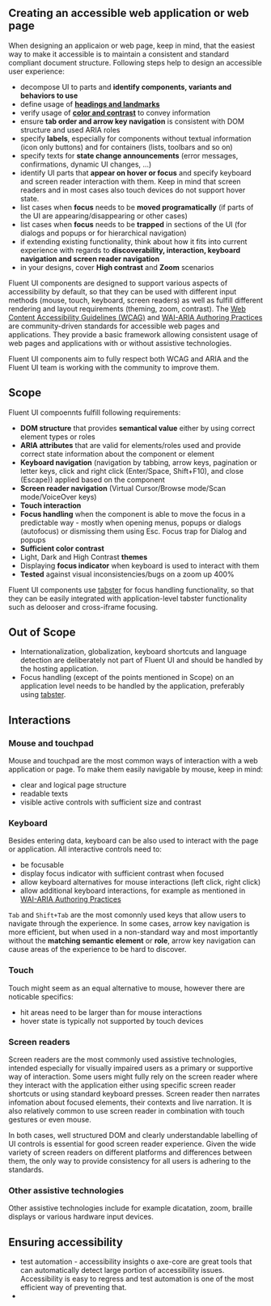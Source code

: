 
<Meta title="Concepts/Developer/Accessibility" />

## Creating an accessible web application or web page

When designing an applicaion or web page, keep in mind, that the easiest way to make it accessible is to maintain a consistent and standard compliant document structure.
Following steps help to design an accessible user experience:

- decompose UI to parts and **identify components, variants and behaviors to use**
- define usage of **[headings and landmarks](https://www.w3.org/TR/wai-aria-practices/examples/landmarks/index.html)**
- verify usage of **[color and contrast](https://accessibility.umn.edu/core-skills/color-contrast')** to convey information
- ensure **tab order and arrow key navigation** is consistent with DOM structure and used ARIA roles
- specify **labels**, especially for components without textual information (icon only buttons) and for containers (lists, toolbars and so on)
- specify texts for **state change announcements** (error messages, confirmations, dynamic UI changes, ...)
- identify UI parts that **appear on hover or focus** and specify keyboard and screen reader interaction with them. Keep in mind that screen readers and in most cases also touch devices do not support hover state.
- list cases when **focus** needs to be **moved programatically** (if parts of the UI are appearing/disappearing or other cases)
- list cases when **focus** needs to be **trapped** in sections of the UI (for dialogs and popups or for hierarchical navigation)
- if extending existing functionality, think about how it fits into current experience with regards to **discoverability, interaction, keyboard navigation and screen reader navigation**
- in your designs, cover **High contrast** and **Zoom** scenarios

Fluent UI components are designed to support various aspects of accessibility by default, so that they can be used with different input methods (mouse, touch, keyboard, screen readers) as well as fulfill different rendering and layout requirements (theming, zoom, contrast).
The [Web Content Accessibility Guidelines (WCAG)](https://www.w3.org/TR/WCAG21/) and [WAI-ARIA Authoring Practices](https://www.w3.org/TR/wai-aria-practices-1.2/) are community-driven standards for accessible web pages and applications. They provide a basic framework allowing consistent usage of web pages and applications with or without assistive technologies.

Fluent UI components aim to fully respect both WCAG and ARIA and the Fluent UI team is working with the community to improve them.

## Scope

Fluent UI compoennts fulfill following requirements:

- **DOM structure** that provides **semantical value** either by using correct element types or roles
- **ARIA attributes** that are valid for elements/roles used and provide correct state information about the component or element
- **Keyboard navigation** (navigation by tabbing, arrow keys, pagination or letter keys, click and right click (Enter/Space, Shift+F10), and close (Escape)) applied based on the component
- **Screen reader navigation** (Virtual Cursor/Browse mode/Scan mode/VoiceOver keys)
- **Touch interaction**
- **Focus handling** when the component is able to move the focus in a predictable way - mostly when opening menus, popups or dialogs (autofocus) or dismissing them using Esc. Focus trap for Dialog and popups
- **Sufficient color contrast**
- Light, Dark and High Contrast **themes**
- Displaying **focus indicator** when keyboard is used to interact with them
- **Tested** against visual inconsistencies/bugs on a zoom up 400%

Fluent UI components use [tabster](https://github.com/microsoft/tabster) for focus handling functionality, so that they can be easily integrated with application-level tabster functionality such as delooser and cross-iframe focusing.

## Out of Scope

- Internationalization, globalization, keyboard shortcuts and language detection are deliberately not part of Fluent UI and should be handled by the hosting application.
- Focus handling (except of the points mentioned in Scope) on an application level needs to be handled by the application, preferably using [tabster](https://github.com/microsoft/tabster).

## Interactions

### Mouse and touchpad

Mouse and touchpad are the most common ways of interaction with a web application or page. To make them easily navigable by mouse, keep in mind:

- clear and logical page structure
- readable texts
- visible active controls with sufficient size and contrast

### Keyboard

Besides entering data, keyboard can be also used to interact with the page or application.
All interactive controls need to:

- be focusable
- display focus indicator with sufficient contrast when focused
- allow keyboard alternatives for mouse interactions (left click, right click)
- allow additional keyboard interactions, for example as mentioned in [WAI-ARIA Authoring Practices](https://www.w3.org/TR/wai-aria-practices-1.2/)

`Tab` and `Shift+Tab` are the most comonnly used keys that allow users to navigate through the experience. In some cases, arrow key navigation is more efficient, but when used in a non-standard way and most importantly without the **matching semantic element** or **role**, arrow key navigation can cause areas of the experience to be hard to discover.

### Touch

Touch might seem as an equal alternative to mouse, however there are noticable specifics:

- hit areas need to be larger than for mouse interactions
- hover state is typically not supported by touch devices

### Screen readers

Screen readers are the most commonly used assistive technologies, intended especially for visually impaired users as a primary or supportive way of interaction.
Some users might fully rely on the screen reader where they interact with the application either using specific screen reader shortcuts or using standard keyboard presses. Screen reader then narrates infomation about focused elements, their contexts and live narration.
It is also relatively common to use screen reader in combination with touch gestures or even mouse.

In both cases, well structured DOM and clearly understandable labelling of UI controls is essential for good screen reader experience.
Given the wide variety of screen readers on different platforms and differences between them, the only way to provide consistency for all users is adhering to the standards.

### Other assistive technologies

Other assistive technologies include for example dicatation, zoom, braille displays or various hardware input devices.

## Ensuring accessibility

- test automation - accessibility insights o axe-core are great tools that can automatically detect large portion of accessibility issues. Accessibility is easy to regress and test automation is one of the most efficient way of preventing that.
-
